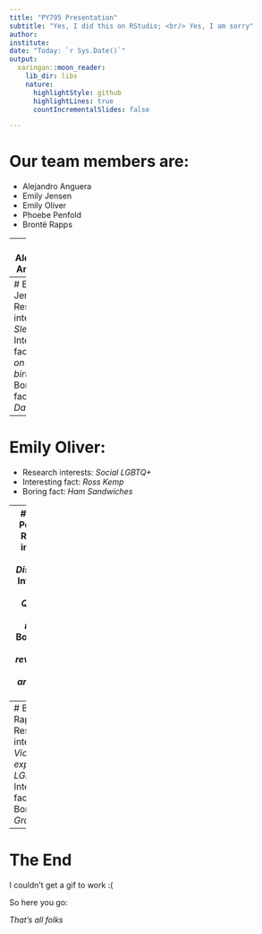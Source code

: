 ```yaml
---
title: "PY795 Presentation"
subtitle: "Yes, I did this on RStudio; <br/> Yes, I am sorry"
author: 
institute: 
date: "Today: `r Sys.Date()`"
output:
  xaringan::moon_reader:
    lib_dir: libs
    nature:
      highlightStyle: github
      highlightLines: true
      countIncrementalSlides: false

---
```

# Our team members are:

- Alejandro Anguera
- Emily Jensen
- Emily Oliver
- Phoebe Penfold
- Brontë Rapps

---
# Alejandro Anguera:

- Research interests: *Evolutionary and Forensic Psychology*
- Interesting fact: *PhD in the trash*
- Boring fact: *Toes*

---
# Emily Jensen:
- Research interests: *Sleep*
- Interesting fact: *Snow on birthday*
- Boring fact: *1/8th Danish*

---
# Emily Oliver:
- Research interests: *Social LGBTQ+*
- Interesting fact: *Ross Kemp*
- Boring fact: *Ham Sandwiches*

---
# Phoebe Penfold:
- Research interests: *Eating Disorders*
- Interesting fact: *Qualified dental nurse*
- Boring fact: *Has revolved 26 times around the sun*

---
# Brontë Rapps:
- Research interests: *Victimisation experiences, LGBTQ+*
- Interesting fact: **
- Boring fact: *Granola bar*

---
# The End

I couldn't get a gif to work :(

So here you go:

*That's all folks*
